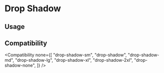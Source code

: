 
# Drop Shadow

## Usage

<Usage />

## Compatibility

<Compatibility
  none={[
    "drop-shadow-sm",
    "drop-shadow",
    "drop-shadow-md",
    "drop-shadow-lg",
    "drop-shadow-xl",
    "drop-shadow-2xl",
    "drop-shadow-none",
  ]}
/>
